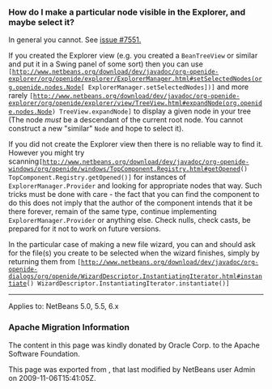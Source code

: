 <!--

    Licensed to the Apache Software Foundation (ASF) under one
    or more contributor license agreements.  See the NOTICE file
    distributed with this work for additional information
    regarding copyright ownership.  The ASF licenses this file
    to you under the Apache License, Version 2.0 (the
    "License"); you may not use this file except in compliance
    with the License.  You may obtain a copy of the License at

      http://www.apache.org/licenses/LICENSE-2.0

    Unless required by applicable law or agreed to in writing,
    software distributed under the License is distributed on an
    "AS IS" BASIS, WITHOUT WARRANTIES OR CONDITIONS OF ANY
    KIND, either express or implied.  See the License for the
    specific language governing permissions and limitations
    under the License.

-->

===How do I make a particular node visible in the Explorer, and maybe select it?===

In general you cannot. See [http://www.netbeans.org/nonav/issues/show_bug.cgi?id=7551 issue #7551.]

If you created the Explorer view (e.g. you created a <tt>BeanTreeView</tt> or similar and put it in a Swing panel of some sort) then you can use <tt>[http://www.netbeans.org/download/dev/javadoc/org-openide-explorer/org/openide/explorer/ExplorerManager.html#setSelectedNodes(org.openide.nodes.Node[ ExplorerManager.setSelectedNodes])]</tt> and more rarely <tt>[http://www.netbeans.org/download/dev/javadoc/org-openide-explorer/org/openide/explorer/view/TreeView.html#expandNode(org.openide.nodes.Node) TreeView.expandNode]</tt> to display a given node in your tree (The node ''must'' be a descendant of the current root node. You cannot construct a new "similar" <tt>Node</tt> and hope to select it).

If you did not create the Explorer view then there is no reliable way to find it. However you might try scanning<tt>[http://www.netbeans.org/download/dev/javadoc/org-openide-windows/org/openide/windows/TopComponent.Registry.html#getOpened() TopComponent.Registry.getOpened()]</tt> for instances of <tt>ExplorerManager.Provider</tt> and looking for appropriate nodes that way. Such tricks must be done with care - the fact that you can find the component to do this does not imply that the author of the component intends that it be there forever, remain of the same type, continue implementing <tt>ExplorerManager.Provider</tt> or anything else.  Check nulls, check casts, be prepared for it not to work on future versions.

In the particular case of making a new file wizard, you can and should ask for the file(s) you create to be selected when the wizard finishes, simply by returning them from <tt>[http://www.netbeans.org/download/dev/javadoc/org-openide-dialogs/org/openide/WizardDescriptor.InstantiatingIterator.html#instantiate() WizardDescriptor.InstantiatingIterator.instantiate()]</tt>

--------

Applies to: NetBeans 5.0, 5.5, 6.x

===Apache Migration Information===

The content in this page was kindly donated by Oracle Corp. to the
Apache Software Foundation.

This page was exported from , 
that last modified by NetBeans user Admin 
on 2009-11-06T15:41:05Z.

